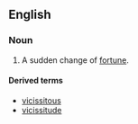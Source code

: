 ==English==

===Noun===
{{en-noun|vicissities}}

# {{label|en|obsolete}} A sudden change of [[fortune]].

====Derived terms====
* [[vicissitous]]
* [[vicissitude]]